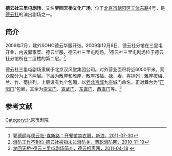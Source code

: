 '''德云社三里屯剧场'''，又名'''梦回天桥文化广场'''，位于[[北京市|北京市]][[朝阳区|朝阳区]][[工体东路|工体东路]]4号，是[[德云社|德云社]]的演出剧场之一。

==简介==
2009年7月，建外SOHO德云华服开张。2009年12月6日，德云社分馆在三里屯开业，内设郭家菜、德云华服、德云社三里屯剧场。<ref>[http://ent.sina.com.cn/j/2011-07-30/13353373164.shtml 郭德纲与德云社-谋新路：开餐馆卖衣服，新浪，2011-07-30]</ref>德云社三里屯剧场位于德云社分馆所在二层楼的第二层。<ref>[http://info.fire.hc360.com/2010/11/191107333587.shtml 消防工作不到位 德云社被指未过消防关，慧聪消防网，2010-11-19]{{Dead link}}</ref>

德云社三里屯剧场隶属于北京汉风堂集团公司。对外营业面积将近6000平米。观众席分为上下两层。下层为散座和雅座，散座按福、禄、寿、喜排列；雅座按梅、兰、竹、菊排列。上层设有九个包厢，以[[北京城池|老北京城]]九座城门命名，正对舞台为“[[正阳门|正阳门]]”包厢，其余为[[崇文门|崇文门]]、[[宣武门|宣武门]]、[[东直门|东直门]]、[[西直门|西直门]]等。<ref>[http://guodegang.org/bbs/portal.php?mod=view&aid=19 梦回天桥-德云三里屯剧场简介，德云相声网，2011-04-18] {{webarchive|url=https://web.archive.org/web/20160812133108/http://www.guodegang.org/bbs/portal.php?mod=view&aid=19 |date=2016-08-12 }}</ref>

==参考文献==
{{reflist}}

[[Category:北京市剧院|Category:北京市剧院]]